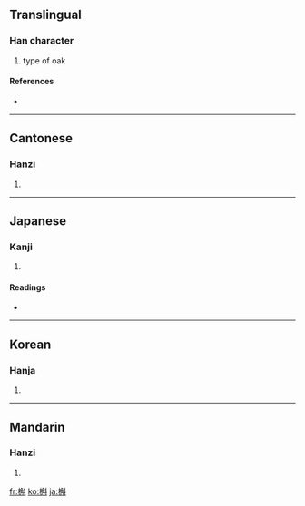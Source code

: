 ==Translingual==

===Han character===
{{Han char|rn=75|rad=木|as=11|sn=15|four=4490<sub>0</sub>|canj=木弓月十 (DNBJ)}}

# type of oak

====References====
* {{Han ref|kx=0547.180|dkj=15375|dj=0935.150|hdz=21283.020|uh=69F2|ud=27122|bh=E5DA|bd=58842}}

----

==Cantonese==

===Hanzi===
{{yue-hanzi|jyut=|y=huk6}}

# {{defn|Cantonese}}

----

==Japanese==

===Kanji===
{{ja-kanji|grade=|rs=木11}}

# {{defn|Japanese}}

====Readings====
* {{ja-readings|on=[[こく]] (koku)|kun=[[かしわ]] (kashiwa)}}

----

==Korean==

===Hanja===
{{ko-hanja|hangeul=곡|eumhun=|rv=gok|mr=kok|y=kok}}

# {{defn|Korean}}

----

==Mandarin==

===Hanzi===
{{cmn-hanzi|pin=[[hú]] ([[hu2]]), [[jiāng]] ([[jiang1]])|wg=hu<sup>2</sup>, chiang<sup>1</sup>}}

# {{defn|Mandarin}}

[[fr:槲]]
[[ko:槲]]
[[ja:槲]]
